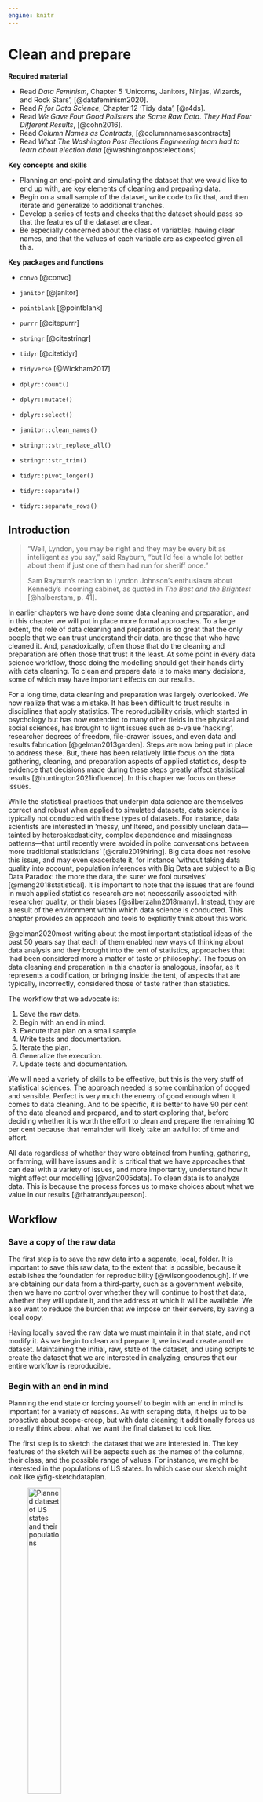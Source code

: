 ```yaml
---
engine: knitr
---
```


# Clean and prepare {#sec-clean-and-prepare}

**Required material**

- Read *Data Feminism*, Chapter 5 'Unicorns, Janitors, Ninjas, Wizards, and Rock Stars', [@datafeminism2020].
- Read *R for Data Science*, Chapter 12 'Tidy data', [@r4ds].
- Read *We Gave Four Good Pollsters the Same Raw Data. They Had Four Different Results*, [@cohn2016].
- Read *Column Names as Contracts*, [@columnnamesascontracts]
- Read *What The Washington Post Elections Engineering team had to learn about election data* [@washingtonpostelections]

**Key concepts and skills**

- Planning an end-point and simulating the dataset that we would like to end up with, are key elements of cleaning and preparing data.
- Begin on a small sample of the dataset, write code to fix that, and then iterate and generalize to additional tranches.
- Develop a series of tests and checks that the dataset should pass so that the features of the dataset are clear.
- Be especially concerned about the class of variables, having clear names, and that the values of each variable are as expected given all this.


**Key packages and functions**

- `convo` [@convo]
- `janitor` [@janitor]
- `pointblank` [@pointblank]
- `purrr` [@citepurrr]
- `stringr` [@citestringr]
- `tidyr` [@citetidyr]
- `tidyverse` [@Wickham2017]

- `dplyr::count()`
- `dplyr::mutate()`
- `dplyr::select()`
- `janitor::clean_names()`
- `stringr::str_replace_all()`
- `stringr::str_trim()`
- `tidyr::pivot_longer()`
- `tidyr::separate()`
- `tidyr::separate_rows()`

## Introduction

> "Well, Lyndon, you may be right and they may be every bit as intelligent as you say," said Rayburn, "but I'd feel a whole lot better about them if just one of them had run for sheriff once."
> 
> Sam Rayburn's reaction to Lyndon Johnson's enthusiasm about Kennedy's incoming cabinet, as quoted in *The Best and the Brightest* [@halberstam, p. 41].

In earlier chapters we have done some data cleaning and preparation, and in this chapter we will put in place more formal approaches. To a large extent, the role of data cleaning and preparation is so great that the only people that we can trust understand their data, are those that who have cleaned it. And, paradoxically, often those that do the cleaning and preparation are often those that trust it the least. At some point in every data science workflow, those doing the modelling should get their hands dirty with data cleaning. To clean and prepare data is to make many decisions, some of which may have important effects on our results.

For a long time, data cleaning and preparation was largely overlooked. We now realize that was a mistake. It has been difficult to trust results in disciplines that apply statistics. The reproducibility crisis, which started in psychology but has now extended to many other fields in the physical and social sciences, has brought to light issues such as p-value 'hacking', researcher degrees of freedom, file-drawer issues, and even data and results fabrication [@gelman2013garden]. Steps are now being put in place to address these. But, there has been relatively little focus on the data gathering, cleaning, and preparation aspects of applied statistics, despite evidence that decisions made during these steps greatly affect statistical results [@huntington2021influence]. In this chapter we focus on these issues.

While the statistical practices that underpin data science are themselves correct and robust when applied to simulated datasets, data science is typically not conducted with these types of datasets. For instance, data scientists are interested in 'messy, unfiltered, and possibly unclean data---tainted by heteroskedasticity, complex dependence and missingness patterns---that until recently were avoided in polite conversations between more traditional statisticians' [@craiu2019hiring]. Big data does not resolve this issue, and may even exacerbate it, for instance 'without taking data quality into account, population inferences with Big Data are subject to a Big Data Paradox: the more the data, the surer we fool ourselves' [@meng2018statistical]. It is important to note that the issues that are found in much applied statistics research are not necessarily associated with researcher quality, or their biases [@silberzahn2018many]. Instead, they are a result of the environment within which data science is conducted. This chapter provides an approach and tools to explicitly think about this work.

@gelman2020most writing about the most important statistical ideas of the past 50 years say that each of them enabled new ways of thinking about data analysis and they brought into the tent of statistics, approaches that 'had been considered more a matter of taste or philosophy'. The focus on data cleaning and preparation in this chapter is analogous, insofar, as it represents a codification, or bringing inside the tent, of aspects that are typically, incorrectly, considered those of taste rather than statistics.

The workflow that we advocate is:

1. Save the raw data.
2. Begin with an end in mind.
3. Execute that plan on a small sample.
4. Write tests and documentation. 
5. Iterate the plan.
6. Generalize the execution.
7. Update tests and documentation.

We will need a variety of skills to be effective, but this is the very stuff of statistical sciences. The approach needed is some combination of dogged and sensible. Perfect is very much the enemy of good enough when it comes to data cleaning. And to be specific, it is better to have 90 per cent of the data cleaned and prepared, and to start exploring that, before deciding whether it is worth the effort to clean and prepare the remaining 10 per cent because that remainder will likely take an awful lot of time and effort.

All data regardless of whether they were obtained from hunting, gathering, or farming, will have issues and it is critical that we have approaches that can deal with a variety of issues, and more importantly, understand how it might affect our modelling [@van2005data]. To clean data is to analyze data. This is because the process forces us to make choices about what we value in our results [@thatrandyauperson].





## Workflow

### Save a copy of the raw data

The first step is to save the raw data into a separate, local, folder. It is important to save this raw data, to the extent that is possible, because it establishes the foundation for reproducibility [@wilsongoodenough]. If we are obtaining our data from a third-party, such as a government website, then we have no control over whether they will continue to host that data, whether they will update it, and the address at which it will be available. We also want to reduce the burden that we impose on their servers, by saving a local copy.

Having locally saved the raw data we must maintain it in that state, and not modify it. As we begin to clean and prepare it, we instead create another dataset. Maintaining the initial, raw, state of the dataset, and using scripts to create the dataset that we are interested in analyzing, ensures that our entire workflow is reproducible. 


### Begin with an end in mind

Planning the end state or forcing yourself to begin with an end in mind is important for a variety of reasons. As with scraping data, it helps us to be proactive about scope-creep, but with data cleaning it additionally forces us to really think about what we want the final dataset to look like. 

The first step is to sketch the dataset that we are interested in. The key features of the sketch will be aspects such as the names of the columns, their class, and the possible range of values. For instance, we might be interested in the populations of US states. In which case our sketch might look like @fig-sketchdataplan.

![Planned dataset of US states and their populations](figures/state_population_sketch.png){#fig-sketchdataplan width=40% fig-align="center"}

In this case, the sketch forces us to decide whether we want full names or abbreviations for the state names, and that the population has been measured in millions. The process of sketching this end-point has forced us to make decisions early on, and be clear about our desired end state.

We then implement that using code to simulate data. Again, this process forces us to think about what reasonable values look like in our dataset because we are literally forced to decide which functions to use. Thinking carefully about the membership of each column here, for instance if the column is meant to be 'gender' then values such as 'male', 'female', 'other', and 'unknown' may be expected, but a number such as '1,000' would likely be unexpected. It also forces us to be explicit about variable names because we have to assign the outputs of those functions to a variable. For instance, we could simulate some data for the population data. 

```r
#| message: false
#| warning: false

library(tidyverse)

set.seed(853)

simulated_tfr <- 
  tibble(
    state = state.name,
    population = runif(n = 50, min = 0, max = 50) |> round(digits = 2)
  )

simulated_tfr
```

Our purpose, during data cleaning and preparation, is to then bring our raw data close to that plan. Ideally, we would plan so that the desired end-state of our dataset is 'tidy data', which was introduced in Chapter \@ref(r-essentials). 


<!-- 1. Each variable is a column. -->
<!-- 2. Each observation is a row. -->
<!-- 3. Each observational unit is a table. -->

<!-- The following is a reminder of data in a tidy format. -->

<!-- ```{r} -->
<!-- tibble( -->
<!--   name = c("Alfred", "Ben", "Chris", "Daniela", "Emma"), -->
<!--   age_group = c("0-9", "10-19", "0-9", "0-9", "10-19"), -->
<!--   response_time = c(0, 9, 3, 3, 8), -->
<!--   ) -->



### Start small

Having thoroughly planned we can turn to the raw data that we are dealing with. Usually, regardless of what the raw data look like, we want to manipulate them into a rectangular dataset as quickly as possible. This allows us to use our family `dplyr` verbs and `tidyverse` approaches. For instance, let us assume that we are starting with some `.txt` file.

The first step is to look for regularities in the dataset. We are wanting to end up with tabular data, which means that we need some type of delimiter to distinguish different columns. Ideally this might be features such as a comma, a semicolon, a tab, a double space, or a line break. 

```r
#| eval: false

Alabama, 5
Alaska, 0.7
Arizona, 7
Arkansas, 3
California, 40
```

In worse cases there may be some regular feature of the dataset that we can take advantage of. For instance, sometimes various text is repeated.

```r
#| eval: false

State is Alabama and population is 5 million.
State is Alaska and population is 0.7 million.
State is Arizona and population is 7 million.
State is Arkansas and population is 3 million.
State is California and population is 40 million.
```

In this case, although we do not have a traditional delimiter we can use the regularity of 'State is ' and ' and population is ' to get what we need. A more difficult case is when we do not have line breaks.

```r
#| eval: false

Alabama 5 Alaska 0.7 Arizona 7 Arkansas 3 California 40
```

One way to approach this is to take advantage of the different classes and values that we are looking for. For instance, in this case, we know that we are after US states, so there are only 50 possible options, and we could use the existence of these as a delimiter. We could also use the fact that population is a number here, and so split based on a space followed by a number.

We will now go through the process of converting this last example into tidy data using `tidyr` [@citetidyr].

```r
raw_data <-
  c('Alabama 5 Alaska 0.7 Arizona 7 Arkansas 3 California 40')

data_as_tibble <-
  tibble(raw = raw_data)

tidy_data <-
  data_as_tibble |>
  separate(col = raw,
           into = letters[1:5],
           sep = "(?<=[[:digit:]]) ") |>
  pivot_longer(cols = letters[1:5],
               names_to = "drop_me",
               values_to = "separate_me") |>
  separate(col = separate_me,
           into = c('state', 'population'),
           sep = " (?=[[:digit:]])") |>
  select(-drop_me)

tidy_data
```


### Write tests and documentation

<!-- We are attempting to triangulate the situation. -->

Having established a rectangular dataset, albeit a messy one, we should begin to look at the classes that we have. We do not necessarily want to fix the classes at this point, because that can result in us losing data. But we look at the class to see what it is, and then compare it to our simulated dataset to see where it needs to get to. We note the columns where it is different.

Before changing the class and before going onto more bespoke issues, we should deal with some of the common issues in each class. Some common issues are:

- Commas and other punctuation, such as denomination signs in columns that should be numeric.
- Inconsistent formatting of dates, such as 'December' and 'Dec' and '12'.
- Unexpected characters, especially in unicode, which may not display consistently.

Typically, we want to fix anything immediately obvious. For instance, remove commas that have been used to group digits in currencies. However, the situation will typically quickly become dire. What we need to do is to look at the membership of each group, and then triage what we will fix. We should probably make the decision of how to triage based on what is likely to have the largest impact. That usually means starting with the counts, sorting in descending order, and then dealing with each as they come.

When the tests of membership are passed, then finally we can change the class, and run all the tests again. We are adapting this idea from the software development approach of unit testing. Tests are crucial because the enable us to understand whether software (or in this case data) is fit for purpose [@buildingsoftwaretogether].

Let us run through an example with a collection of strings, some of which are slightly wrong. This type of output is typical of OCR, which often gets most of the way there, but not quite.

```r
messy_string <-
  c('Patricia, Ptricia, PatricIa, Patncia, PatricIa, Patricia, Patricia, Patric1a, Patricia , 8atricia')

messy_string
```

As before, we first want to get this into a rectangular dataset.

```r
messy_data <- 
  tibble(names = messy_string) |> 
  separate_rows(names, sep = ", ") 

messy_data
```

We now need decide which of these errors we are going to fix. To help us decide which are most important, we will create a count.

```r
messy_data |> 
  count(names, sort = TRUE)
```

The most common element is the correct one, which is great. The next one - 'PatricIa' - looks like the 'i' has been incorrectly capitalized, and the one after that - '8atricia' - is distinguished by an '8' instead of a 'P'. Let us quickly fix these issues and then redo the count.

```r
messy_data <- 
  messy_data |> 
  mutate(names = str_replace_all(names, 'PatricIa', 'Patricia'),
         names = str_replace_all(names, '8atricia', 'Patricia')
         )

messy_data |> 
  count(names, sort = TRUE)
```

Already this is much better and 60 per cent of the values are correct, compared with earlier where it was 30 per cent. There are two more obvious errors - 'Ptricia' and 'Patncia' - with the first missing an 'a' and the second having an 'n' where the 'ri' should be. Again, we can quickly update and fix those.

```r
messy_data <- 
  messy_data |> 
  mutate(names = str_replace_all(names, 'Ptricia', 'Patricia'),
         names = str_replace_all(names, 'Patncia', 'Patricia')
         )

messy_data |> 
  count(names, sort = TRUE)
```

We have achieved an 80 per cent fix with not too much effort. The two remaining issues are more subtle. The first - 'Patric1a' - has occurred because the 'i' has been incorrectly coded as an '1'. In some fonts this will show up, but in others it will be more difficult to see. This is a common issue, especially with OCR, and something to be aware of. The second - 'Patricia ' - is similarly subtle and is occurring because there is a trailing space. Again, trailing and leading spaces are a common issue and we can address them with `str_trim()`. After we fix these two remaining issues then we will have all entries corrected.

```r
cleaned_data <- 
  messy_data |> 
  mutate(names = str_replace_all(names, 'Patric1a', 'Patricia'),
         names = str_trim(names, side = c("right"))
         )

cleaned_data |> 
  count(names, sort = TRUE)
```

We have been doing the tests in our head in this example. We know that we are hoping for 'Patricia'. But we can start to document this test as well. One way is to look to see if values other than 'Patricia' exist in the dataset.

```r
check_me <- 
  cleaned_data |> 
  filter(names != "Patricia")

if (nrow(check_me) > 0) {
  print("Still have values that are not Patricia!")
}
```

We can make things a little more imposing by stopping our code execution if the condition is not met with `stopifnot()`. To use that we define a condition that we would like met. We could implement this type of check throughout our code. For instance, if we expected there to be a certain number of rows in the dataset, or for a certain column to have various properties, such as being an integer, or a factor.

```r
stopifnot(nrow(check_me) == 0)
```

We can use `stopifnot()` to ensure that our script is working as expected as it goes through. Another way that is especially used

Another way to write tests for our dataset is to use `testthat` [@testthat]. Although developed for testing packages, we can use the same functionality to test our datasets. For instance, we can use `expect_length()` to check the length of a dataset and could use `expect_equal()` to check the content.

```r
#| message: false
#| warning: false

library(testthat)

expect_length(check_me, 1)
expect_equal(class(cleaned_data$names), "character")
expect_equal(unique(cleaned_data$names), "Patricia")
```

If the tests pass then nothing happens, and if the tests fail then the script will stop.

### Iterate, generalize and update

We could now iterate the plan. In this most recent case, we started with 10 entries. There is no reason that we could not increase this to 100 or even 1,000. We may need to generalize the cleaning procedures and tests. But eventually we would start to being the dataset into some sort of order.

## Case study: Kenya census

### Gather and clean data

To make this all more clear, let us gather, clean, and prepare some data from the 2019 Kenyan census. The distribution of population by age, sex, and administrative unit from the 2019 Kenyan census can be downloaded [here](https://www.knbs.or.ke/?wpdmpro=2019-kenya-population-and-housing-census-volume-iii-distribution-of-population-by-age-sex-and-administrative-units). While this format as a PDF makes it easy to look up a particular result, it is not overly useful if we want to model the data. In order to be able to do that, we need to convert a PDF of Kenyan census results of counts, by age and sex, by county and sub-county, into a tidy dataset that can be analyzed. We will use `janitor` [@janitor], `pdftools` [@pdftools], `tidyverse` [@tidyverse], and `stringi` [@stringi]. 

```r
#| message: false
#| warning: false

library(janitor)
library(pdftools)
library(purrr)
library(tidyverse)
library(stringi)
```

And we can then download^[If the Kenyan government link breaks then replace their URL with: https://www.tellingstorieswithdata.com/inputs/pdfs/2019_Kenya_census.pdf.] and read in the PDF of the 2019 Kenyan census. When we have a PDF and want to read the content into R, then `pdf_text()` from `pdftools` [@pdftools] is useful. It works well for many recently produced PDFs because the content is text which it can extract. But if the PDF is an image, then `pdf_text()` will not work. Instead, the PDF will first need to go through OCR, which was covered in Chapter \@ref(gather-data).

```r
#| eval: false
#| include: true

download.file(
  "https://www.knbs.or.ke/download/2019-kenya-population-and-housing-census-volume-iii-distribution-of-population-by-age-sex-and-administrative-units/?wpdmdl=5729&refresh=620561f1ce3ad1644519921", 
  "2019_Kenya_census.pdf",
  mode="wb")

all_content <- pdf_text("2019_Kenya_census.pdf")
```

```r
#| eval: true
#| include: false

# INTERNAL

all_content <- pdf_text("inputs/pdfs/2019_Kenya_census.pdf")
```

We can see an example page of the PDF of the 2019 Kenyan census (@fig-examplekenyancensuspage).

![Example page from the 2019 Kenyan census](figures/2020-04-10-screenshot-of-census.png){#fig-examplekenyancensuspage width=90% fig-align="center"}


The first challenge is to get the dataset into a format that we can more easily manipulate. We will consider each page of the PDF and extract the relevant parts. To do this, we first write a function, and then apply it to each page. 

```r
# The function is going to take an input of a page
get_data <- function(i){
  # i = 467
  # Just look at the page of interest
  # Based on Bob Rudis: https://stackoverflow.com/a/47793617
  just_page_i <- stri_split_lines(all_content[[i]])[[1]] 
  
  just_page_i <- just_page_i[just_page_i != ""]
  
  # Grab the name of the location
  area <- just_page_i[3] |> str_squish()
  area <- str_to_title(area)
  
  # Grab the type of table
  type_of_table <- just_page_i[2] |> str_squish()
  
  # Get rid of the top matter
  # Manually for now, but could create some rules if needed
  just_page_i_no_header <- just_page_i[5:length(just_page_i)] 
  
  # Get rid of the bottom matter
  # Manually for now, but could create some rules if needed
  just_page_i_no_header_no_footer <- just_page_i_no_header[1:62] 
  
  # Convert into a tibble
  demography_data <- tibble(all = just_page_i_no_header_no_footer)
  
  # Split columns
  demography_data <-
    demography_data |>
    mutate(all = str_squish(all)) |> # Any space more than two spaces is reduced
    mutate(all = str_replace(all, "10 -14", "10-14")) |> # One specific issue
    mutate(all = str_replace(all, "Not Stated", "NotStated")) |> # And another
    separate(col = all,
             into = c("age", "male", "female", "total", "age_2", "male_2", "female_2", "total_2"),
             sep = " ", # Works fine because the tables are nicely laid out
             remove = TRUE,
             fill = "right",
             extra = "drop"
    )
  
  # They are side by side at the moment, need to append to bottom
  demography_data_long <-
    rbind(demography_data |> select(age, male, female, total),
          demography_data |>
            select(age_2, male_2, female_2, total_2) |>
            rename(age = age_2, male = male_2, female = female_2, total = total_2)
    )
  
  # There is one row of NAs, so remove it
  demography_data_long <- 
    demography_data_long |> 
    remove_empty(which = c("rows"))
  
  # Add the area and the page
  demography_data_long$area <- area
  demography_data_long$table <- type_of_table
  demography_data_long$page <- i
  
  rm(just_page_i,
     i,
     area,
     type_of_table,
     just_page_i_no_header,
     just_page_i_no_header_no_footer,
     demography_data)
  
  return(demography_data_long)
}
```

We now have a function that does what we need to each page of the PDF. We will use `map_dfr()` from `purrr` [@citepurrr] to apply that function to each page, and then combine all the outputs into one tibble.

```r
# Run through each relevant page and get the data
pages <- c(30:513)
all_tables <- map_dfr(pages, get_data)
rm(pages, get_data)
```

```r
all_tables
```

Having got it into a rectangular format, we now need to clean the dataset to make it useful.

The first step is to make the numbers into actual numbers, rather than characters. Before we can convert the type, we need to remove anything that is not a number otherwise that cell will be converted into an NA. We first identify any values that are not numbers so that we can remove them. 

```r
# Need to convert male, female, and total to integers
# First find the characters that should not be in there
all_tables |> 
  select(male, female, total) |>
  mutate_all(~str_remove_all(., "[:digit:]")) |> 
  mutate_all(~str_remove_all(., ",")) |>
  mutate_all(~str_remove_all(., "_")) |>
  mutate_all(~str_remove_all(., "-")) |> 
  distinct()

# We clearly need to remove ",", "_", and "-". 
# This also highlights a few issues on p. 185 that need to be manually adjusted
# https://twitter.com/RohanAlexander/status/1244337583016022018
all_tables$male[all_tables$male == "23-Jun"] <- 4923
all_tables$male[all_tables$male == "15-Aug"] <- 4611
```

While we could use `janitor` here, it is worthwhile at least first looking at what is going on because sometimes there is odd stuff that `janitor` (and other packages) will deal with, but not in a way that we want. In this case, the Kenyan government used Excel or similar, and this has converted two entries into dates. If we just took the numbers from the column then we would have 23 and 15 here, but by inspecting the column we can use Excel to reverse the process and enter the correct values of 4,923 and 4,611, respectively.

Having identified everything that needs to be removed, we can do the actual removal and convert our character column of numbers to integers.

```r
#| echo: true

all_tables <-
  all_tables |>
  mutate_at(vars(male, female, total), ~str_remove_all(., ",")) |>
  mutate_at(vars(male, female, total), ~str_replace(., "_", "0")) |>
  mutate_at(vars(male, female, total), ~str_replace(., "-", "0")) |>
  mutate_at(vars(male, female, total), ~as.integer(.))

all_tables
```

The next thing to clean is the areas. We know that there are 47 counties in Kenya, and a large number of sub-counties. The Kenyan government purports to provide a list on pages 19 to 22 of the PDF (document pages 7 to 10). But this list is not complete, and there are a few minor issues that we will deal with later. In any case, we first need to fix a few inconsistencies.

```r
# Fix some area names
all_tables$area[all_tables$area == "Taita/ Taveta"] <- "Taita/Taveta"
all_tables$area[all_tables$area == "Elgeyo/ Marakwet"] <- "Elgeyo/Marakwet"
all_tables$area[all_tables$area == "Nairobi City"] <- "Nairobi"
```

Kenya has 47 counties, each of which has sub-counties. The PDF has them arranged as the county data then the sub-counties, without designating which is which. We can use the names, to a certain extent, but in a handful of cases, there is a sub-county that has the same name as a county, so we need to first fix that.

The PDF is made-up of three tables. So we can first get the names of the counties based on those final two tables and then reconcile them to get a list of the counties.


```r
#| echo: true

all_tables$table |> 
  table()
```

```r
#| echo: true

list_counties <- 
  all_tables |> 
  filter(table %in% c("Table 2.4a: Distribution of Rural Population by Age, Sex* and County",
                      "Table 2.4b: Distribution of Urban Population by Age, Sex* and County")
         ) |> 
  select(area) |> 
  distinct()

list_counties
```

As we hoped, there are 47 of them. But before we can add a flag based on those names, we need to deal with the sub-counties that share their name. We will do this based on the page, then looking it up and deciding which is the county page and which is the sub-county page.

```r
#| echo: true

all_tables |> 
  filter(table == "Table 2.3: Distribution of Population by Age, Sex*, County and Sub- County") |> 
  filter(area %in% c("Busia",
                     "Garissa",
                     "Homa Bay",
                     "Isiolo",
                     "Kiambu",
                     "Machakos",
                     "Makueni",
                     "Samburu",
                     "Siaya",
                     "Tana River",
                     "Vihiga",
                     "West Pokot")
         ) |> 
  select(area, page) |> 
  distinct()
```

Now we can add the flag for whether the area is a county, and adjust for the ones that are troublesome,

```r
#| echo: true

all_tables <- 
  all_tables |> 
  mutate(area_type = if_else(area %in% list_counties$area, "county", "sub-county"))

all_tables <- 
  all_tables |> 
  mutate(area_type = case_when(
    area == "Samburu" & page == 42 ~ "sub-county",
    area == "Tana River" & page == 56 ~ "sub-county",
    area == "Garissa" & page == 69 ~ "sub-county",
    area == "Isiolo" & page == 100 ~ "sub-county",
    area == "Machakos" & page == 154 ~ "sub-county",
    area == "Makueni" & page == 164 ~ "sub-county",
    area == "Kiambu" & page == 213 ~ "sub-county",
    area == "West Pokot" & page == 233 ~ "sub-county",
    area == "Vihiga" & page == 333 ~ "sub-county",
    area == "Busia" & page == 353 ~ "sub-county",
    area == "Siaya" & page == 360 ~ "sub-county",
    area == "Homa Bay" & page == 375 ~ "sub-county",
    TRUE ~ area_type
    )
  )

rm(list_counties)

all_tables
```

Having dealt with the areas, we can deal with the ages. First, we need to fix some clear errors.

```r
table(all_tables$age) |> head()
unique(all_tables$age) |> head()

# Looks like there should be 484, so need to follow up on some:
all_tables$age[all_tables$age == "NotStated"] <- "Not Stated"
all_tables$age[all_tables$age == "43594"] <- "5-9"
all_tables$age[all_tables$age == "43752"] <- "10-14"
all_tables$age[all_tables$age == "9-14"] <- "5-9"
all_tables$age[all_tables$age == "10-19"] <- "10-14"
```

The census has done some of the work of putting together age-groups for us, but we want to make it easy to just focus on the counts by single-year-age. As such we will add a flag as to the type of age it is: an age group, such as "ages 0 to 5", or a single age, such as "1".

```r
all_tables$age_type <-
  if_else(str_detect(all_tables$age, c("-")), "age-group", "single-year")
all_tables$age_type <-
  if_else(str_detect(all_tables$age, c("Total")),
          "age-group",
          all_tables$age_type)
```

At the moment, age is a character variable. We have a decision to make here. We do not want it to be a character variable (because it will not graph properly), but we do not want it to be numeric, because there is `total` and `100+` in there. For now, we will just make it into a factor, and at least that will be able to be nicely graphed.

```r
all_tables$age <- as_factor(all_tables$age)
```



### Check data

Having gathered and cleaned the data, we would like to run a few checks. Given the format of the data, we can check that 'total' is the sum of 'male' and 'female'. (While we would prefer to use different groupings, this is what the Kenyan government collected and makes available.)

```r
#| echo: true

follow_up <- 
  all_tables |> 
  mutate(check_sum = male + female,
         totals_match = if_else(total == check_sum, 1, 0)
         ) |> 
  filter(totals_match == 0)
```

And we can adjust the one that looks to be wrong.

```r
#| echo: true

# There is just one that looks wrong
all_tables$male[all_tables$age == "10" & all_tables$page == 187] <- as.integer(1)

rm(follow_up)
```

The Kenyan census provides different tables for the total of each county and sub-county; and then within each county, for the number in an urban area in that county, and the number in a urban area in that county. Some counties only have an urban count, but we would like to make sure that the sum of rural and urban counts equals the total count. This requires pivoting the data from long to wide.

First, we construct different tables for each of the three. 

```r
#| echo: true

# Table 2.3
table_2_3 <- all_tables |> 
  filter(table == "Table 2.3: Distribution of Population by Age, Sex*, County and Sub- County")
table_2_4a <- all_tables |> 
  filter(table == "Table 2.4a: Distribution of Rural Population by Age, Sex* and County")
table_2_4b <- all_tables |> 
  filter(table == "Table 2.4b: Distribution of Urban Population by Age, Sex* and County")
```

Then having constructed the constituent parts, we can join then based on age, area, and whether it is a county.

```r
both_2_4s <-
#| echo: true
  full_join(
    table_2_4a,
    table_2_4b,
    by = c("age", "area", "area_type"),
    suffix = c("_rural", "_urban")
  )

all <-
  full_join(
    table_2_3,
    both_2_4s,
    by = c("age", "area", "area_type"),
    suffix = c("_all", "_")
  )

all <-
  all |>
  mutate(
    page = glue::glue(
      'Total from p. {page}, rural from p. {page_rural}, urban from p. {page_urban}'
    )
  ) |>
  select(
    -page,
    -page_rural,
    -page_urban,-table,
    -table_rural,
    -table_urban,-age_type_rural,
    -age_type_urban
  )

rm(both_2_4s, table_2_3, table_2_4a, table_2_4b)
```

We can now check that the sum of rural and urban is the same as the total.

```r
#| echo: true

follow_up <- 
  all |> 
  mutate(total_from_bits = total_rural + total_urban,
         check_total_is_rural_plus_urban = if_else(total == total_from_bits, 1, 0),
         total_from_bits - total) |> 
  filter(check_total_is_rural_plus_urban == 0)

head(follow_up)
rm(follow_up)
```

There are just a few, but as they only have a difference of 1, we will just move on.

Finally, we want to check that the single age counts sum to the age-groups.

```r
#| echo: true

follow_up <- 
  all |> 
  mutate(groups = case_when(age %in% c("0", "1", "2", "3", "4", "0-4") ~ "0-4",
                            age %in% c("5", "6", "7", "8", "9", "5-9") ~ "5-9",
                            age %in% c("10", "11", "12", "13", "14", "10-14") ~ "10-14",
                            age %in% c("15", "16", "17", "18", "19", "15-19") ~ "15-19",
                            age %in% c("20", "21", "22", "23", "24", "20-24") ~ "20-24",
                            age %in% c("25", "26", "27", "28", "29", "25-29") ~ "25-29",
                            age %in% c("30", "31", "32", "33", "34", "30-34") ~ "30-34",
                            age %in% c("35", "36", "37", "38", "39", "35-39") ~ "35-39",
                            age %in% c("40", "41", "42", "43", "44", "40-44") ~ "40-44",
                            age %in% c("45", "46", "47", "48", "49", "45-49") ~ "45-49",
                            age %in% c("50", "51", "52", "53", "54", "50-54") ~ "50-54",
                            age %in% c("55", "56", "57", "58", "59", "55-59") ~ "55-59",
                            age %in% c("60", "61", "62", "63", "64", "60-64") ~ "60-64",
                            age %in% c("65", "66", "67", "68", "69", "65-69") ~ "65-69",
                            age %in% c("70", "71", "72", "73", "74", "70-74") ~ "70-74",
                            age %in% c("75", "76", "77", "78", "79", "75-79") ~ "75-79",
                            age %in% c("80", "81", "82", "83", "84", "80-84") ~ "80-84",
                            age %in% c("85", "86", "87", "88", "89", "85-89") ~ "85-89",
                            age %in% c("90", "91", "92", "93", "94", "90-94") ~ "90-94",
                            age %in% c("95", "96", "97", "98", "99", "95-99") ~ "95-99",
                            TRUE ~ "Other")
         ) |> 
  group_by(area_type, area, groups) |> 
  mutate(group_sum = sum(total, na.rm = FALSE),
         group_sum = group_sum / 2,
         difference = total - group_sum) |> 
  ungroup() |> 
  filter(age == groups) |> 
  filter(total != group_sum) 

head(follow_up)

rm(follow_up)
```

Mt. Kenya Forest, Aberdare Forest, Kakamega Forest are all slightly dodgy. It does not seem to be in the documentation, but it looks like the Kenyan government has apportioned these between various countries. This is understandable, and unlikely to be a big deal, so, again, we will just move on.

### Tidy-up

Now that we are confident that everything is looking good, we can just convert it to tidy format. This will make it easier to work with.

```r
all <-
  all |>
  rename(male_total = male,
         female_total = female,
         total_total = total) |>
  pivot_longer(
    cols = c(
      male_total,
      female_total,
      total_total,
      male_rural,
      female_rural,
      total_rural,
      male_urban,
      female_urban,
      total_urban
    ),
    names_to = "type",
    values_to = "number"
  ) |>
  separate(
    col = type,
    into = c("gender", "part_of_area"),
    sep = "_"
  ) |>
  select(area, area_type, part_of_area, age, age_type, gender, number)

head(all)
```

```r
#| include: false
#| eval: false

write_csv(all, file = "outputs/data/cleaned_kenya_2019_census.csv")
```


The original purpose of cleaning this dataset was to make a table for @alexander2021bayesian. Just to bring this all together, we could make a graph of single-year counts, by gender, for Nairobi (@fig-monicasnairobigraph)).

```r
#| echo: true

monicas_dataset <- 
  all |> 
  filter(area_type == "county") |> 
  filter(part_of_area == "total") |>
  filter(age_type == "single-year") |> 
  select(area, age, gender, number)

head(monicas_dataset)
```

```r
#| label: fig-monicasnairobigraph
#| echo: true
#| fig-cap: "Distribution of age and gender in Nairobi in 2019, based on Kenyan census"

monicas_dataset |>
  filter(area == "Nairobi") |>
  filter(gender != "total") |>
  ggplot(aes(x = age, y = number, fill = gender)) +
  geom_col(aes(x = age, y = number, fill = gender), position = "dodge") +
  scale_y_continuous(labels = scales::comma) +
  scale_x_discrete(breaks = c(seq(from = 0, to = 99, by = 5), "100+")) +
  theme_classic()+
  scale_fill_brewer(palette = "Set1") +
  labs(y = "Number",
       x = "Age",
       fill = "Gender",
       caption = "Data source: 2019 Kenya Census")
```

A variety of features are clear from @fig-monicasnairobigraph, including age-heaping, a slight difference in the ratio of male-female birth, and a substantial difference between ages 15 and 25.





## Checks and tests

Robert Caro, the biographer of Lyndon Johnson, spent years tracking down everyone connected to the 36th President of the United States. He went to far as to live in Texas Hill Country for three years so that he could better understand where LBJ was from. When he heard a story that LBJ used to run to the Senate when he was a senator, he ran that route multiple times himself to try to understand why LBJ was running. Caro eventually understood it only when he ran the route as the sun was rising, just as LBJ had done, that the sun hits the Senate Rotunda in a particularly inspiring way [@caroonworking]. This background work enabled him to uncover aspects that no one else knew. For instance, it turns out that LBJ almost surely stole his first election win as a Texas Senator [@caroonworking]. We need to understand our data to this same extent. We must turn every page and go to every extreme.


The idea of negative space is well established in design. It refers to that which surrounds the subject. Sometimes negative space is used as an effect, for instance the logo of FedEx, an American logistics company, has negative space between the E and x that creates an arrow. In a similar way, we want to be cognizant of the data that we have, and the data that we do not have. We are worried that the data that we do not have somehow has meaning, potentially even to the extent of changing our conclusions. When we are cleaning data, we are looking for anomalies. We are interested in values that are in there that should not be, but also the opposite situation---values that are missing that should not be. There are four tools that we use to identify these situations: graphs, counts, green/red conditions, targets.

### Graphs

Graphs are an invaluable tool when cleaning data, because they show each point in the dataset, in relation to the other points. They are especially useful for identifying when a value does not belong. For instance, if a value is expected to be numerical, but it is still a character then it will not plot and a warning will be displayed.

Graphs will be especially useful for numerical data, but are still useful for text and categorical data. Let us pretend that we have a situation where we are interested in a person's age, for some youth survey. We have the following data:

```r
raw_data <- 
  tibble(ages = c(11, 17, 22, 13, 21, 16, 16, 6, 16, 11, 150))

raw_data |> 
  ggplot(aes(y = ages, x = 0)) +
  geom_point()
```

The graph clearly shows the unexpected value of 150. The most likely explanation is that the data were incorrectly entered with a trailing 0, and should be 15. We can fix that, and document it, and then redo the graph, so as to see that everything seems more reasonable now.

### Counts

We want to focus on getting most of the data right. So we are interested in the counts of unique values. Hopefully a majority of the data are concentrated in the most common counts. But it can also be useful to invert it, and see what is especially uncommon. The extent to which we want to deal with these depends on what we need. Ultimately, each time we fix one we are getting very few additional observations, potentially even just one! Counts are especially useful with text or categorical data, but can be helpful with numerical as well.

Let us see an example.

```r
raw_data <- 
  tibble(country = c('Australie', 'Austrelia', 'Australie', 'Australie', 'Aeustralia', 'Austraia', 'Australia', 'Australia', 'Australia', 'Australia'
                  )
         )

raw_data |> 
  count(country, sort = TRUE)
```

The use of this count clearly identifies where we should spend our time - changing 'Australie' to 'Australia' would almost double our amount of usable data.


### Go/no-go

Some things are so important that you require that your cleaned dataset have them. These are go/no-go conditions. They would typically come out of experience, expert knowledge, or the planning and simulation exercises. An example may be that there are no negative numbers in an age column, and no ages above 140.

For these we could specifically require that the condition is met. Other examples include:

- If doing cross-country analysis, then a list of country names that we know should be in our dataset would be useful. Our no-go conditions would then be if there were: 1) values not in that list in our dataset, or, vice versa; 2) countries that we expected to be in there that were not.

To have a concrete example, let us consider if we were doing some analysis about the five largest counties in Kenya: 'Nairobi', 'Kiambu', 'Nakuru', 'Kakamega', 'Bungoma'. Let us create that array first.

```r
correct_counties <- c('Nairobi', 'Kiambu', 'Nakuru', 'Kakamega', 'Bungoma')
```


We begin with the following dataset.

```r
top_five_kenya <- 
  tibble(county = c('Nairobi', 'Nairob1', 'Nakuru', 'Kakamega', 'Nakuru', 
                      'Kiambu', 'Kiambru', 'Kabamega', 'Bun8oma', 'Bungoma')
  )

top_five_kenya |> 
  count(county, sort = TRUE)
```

Based on the count we know that we have to fix some of them and there are two with numbers that are obvious fixes.

```r
top_five_kenya <- 
  top_five_kenya |> 
  mutate(county = str_replace_all(county, 'Nairob1', 'Nairobi'),
         county = str_replace_all(county, 'Bun8oma', 'Bungoma')
  )

top_five_kenya |> 
  count(county, sort = TRUE)
```

At this point we can use our go/no-go conditions to decide whether we are finished or not.

```r
top_five_kenya$county |> unique()

if(all(top_five_kenya$county |> unique() == top_five_kenya)) {
  "Oh no"
}
if(all(top_five_kenya==top_five_kenya$county |> unique()) ) {
  "Oh no"
}
```

And so it is clear that we still have cleaning to do!

We may also find similar conditions from experts and those with experience in the particular field.



<!-- ### Targets -->

<!-- We could clean data indefinitely, but we need an end state. Part of this is sketching an end-point, and simulating. But sometimes it helps to have a metric. This may be especially the case when we have a large dataset, a deadline, and a team, because the data cleaning stage is just one part of what needs to happen. One helpful aspect is to set targets against which we can judge a dataset and then just achieve those. -->

<!-- Let us turn to a common use-case which is merging two datasets. Of particular interest is the unique key between the two, which is  -->


<!-- Add in the notion of precision and recall. Maybe have a look at: -->

<!-- https://arxiv.org/pdf/2101.05308.pdf -->

<!-- ### Consistency -->

<!-- Consistency refers to the proportion -->

<!-- #### Internal consistency -->


<!-- #### External consistency -->



### Class

It is often said that American society is obsessed with money, while British society is obsessed with class. In the case of data cleaning and preparation we need to be British. Explicit checks of the class of variables are essential. Accidentally assigning the wrong class to a variable can have a large effect on subsequent analysis. In particular:

- check whether some value should be a number or a factor; and
- check that dates are correctly formatted.

To understand why it is important to be clear about whether a value is a number or a factor, consider the following situation:

```r
some_data <- 
  tibble(response = c(1, 1, 0, 1, 0, 1, 1, 0, 0),
         group = c(1, 2, 1, 1, 2, 3, 1, 2, 3)) |> 
  mutate(group_as_integer = as.integer(group),
         group_as_factor = as.factor(group),
         )
```

Let us start with 'group' as an integer and look at a logistic regression.

```r
lm(response~group_as_integer, data = some_data) |> 
  summary()
```

Now we can try it as a factor. The interpretation of the variable is completely different.

```r
lm(response~group_as_factor, data = some_data) |> 
  summary()
```


Another critical aspect is to check the dates. In particular we want to try to make it into the following format: YYYY-MM-DD. There are of course differences of opinion as to what is an appropriate date format in the broader world, and reasonable people can differ on whether 1 July 2010 or July 1, 2020, is better, but YYYY-MM-DD is the format that is generally most appropriate for data.




## Naming things

> An improved scanning software we developed identified gene name errors in 30.9% (3,436/11,117) of articles with supplementary Excel gene lists; a figure significantly higher than previously estimated. This is due to gene names being converted not just to dates and floating-point numbers, but also to internal date format (five-digit numbers).
>
> @omggenes

Names matter. The land on which much of this book was written is today named Toronto, which is within a country named Canada, but for a long time before was known as Turtle Island. While not common, these days people will sometimes still refer to themselves as being on Turtle Island. That tells us something about them, and our use of the name Canada tells them something about us. There is a big rock in the center of Australia. For a long time, it was called Uluru, then it was known as Ayers Rock. Today it has a dual name that combines both, and the choice of which name you use tells someone something about you. Even the British Royal Family recognize the power of names. In 1917 they changed from the House of Saxe-Coburg and Gotha to the House of Windsor, due to a feeling that the former was too Germanic given World War I was ongoing. Names matter in everyday life. And they matter in data science too.

The importance of names, and of ignoring existing claims through re-naming was clear in those cases, but we see it in data science as well. We need to be very careful when we name our datasets, our variables, and our functions. There is a tendency, these days, to call the variable 'gender' even though it may only have male and female, because we do not want to say the word 'sex'. @tukey1962future essentially defines what we today call data science, but it was popularized by folks in computer science in the 2010s who ignored, either deliberately or through ignorance, what came before them. The past ten years has been characteristic by the renaming of concepts that were well-established in the fields that computer science has recently expanded into. For instance, the use of binary variables in regression, sometimes called 'dummy variables', is called one-hot encoding in computer science. Like all fashions, this one will pass also. We most recently saw this through the 1980s through to early 2010s with economics. Economists described themselves as the 'queen of the social sciences' and self-described as imperialistic [@lazear2000economic]. We are now recognizing the costs of this imperialism in social sciences, and in the future we will look back and count the cost of computer science imperialism in data science. The key here is that no area of study is ever *terra nullius*, or nobody's land. It is important to recognize, adopt, and use existing names, and practices.

Names give places meaning, and by ignoring existing names, we ignore what has come before us. @kimmerer2013[p. 34] describes how 'Tahawus is the Algonquin name for Mount Marcy, the highest peak in the Adirondacks. It's called Mount March to commemorate a governor who never set foot on those wild slopes.' She continues that '[w]hen we call a place by name it is transformed from wilderness to homeland.' She is talking with regard to physical places, but the same is true of our function names, our variable names and our dataset names. When we use gender instead of sex because we do not want to say sex in front of others, we ignore the preferences of those that provided data.

Names are critical and worthy of especial attention because they help document our code as they are, by definition, contained in the code [@hermans2021programmer]. In addition to respecting the nature of the data, names need to satisfy two additional considerations: 

1) they need to be machine readable, and 
2) they need to be human readable.

Machine readable names is an easier standard to meet, but usually means avoiding spaces and special characters. A space can be replaced with a underscore. Usually, special characters should just be removed because they can be inconsistent between different computers and languages. The names should also be unique within a dataset, and unique within a collection of datasets unless that particular column is being deliberately used as a key to join different datasets. This usually means that the domain is critical for effective names, and when working as part of a team this all gets much much difficult [@hermans2017peter].

An especially useful function to use to get closer to machine readable names is `janitor::clean_names()` which is from the `janitor` package [@janitor]. This deals with those issues mentioned above as well as a few others. We can see an example.


```r
bad_names_good_names <- 
  tibble(
    'First' = c(1),
    'second name has spaces' = c(1),
    'weird#symbol' = c(1),
    'InCoNsIsTaNtCaPs' = c(1)
  )

bad_names_good_names

bad_names_good_names <- 
  bad_names_good_names |> 
  janitor::clean_names()
  
bad_names_good_names
```

Human readable names require an additional layer. We need to consider other cultures and how they may interpret some of the names that we are using. We also need to consider different experience levels that subsequent users of your dataset may have. This is both in terms of experience with programming and statistics, but also experience with similar datasets. For instance, a column of 'flag' is often used to signal that a column contains data that needs to be followed up with or treated carefully in some way. An experienced analyst will know this, but a beginner will not. Try to use meaningful names wherever possible [@lin2020ten]. It has been found that shorter names may take longer to comprehend [@shorternamestakelonger], and so it is often useful to avoid abbreviations where possible.

One interesting feature of R is that in certain cases partial matching on names is possible. For instance:

```r
never_use_partial_matching <- 
  data.frame(
    my_first_name = c(1, 2),
    another_name = c("wow", "great")
  )

never_use_partial_matching$my_first_name
never_use_partial_matching$my
```

This behavior is not possible within the `tidyverse`, for instance if `data.frame` were replaced with `tibble` in the above code. Partial matching should almost never be used. It makes it more difficult to understand code after a break, and for others to come to it fresh.

@columnnamesascontracts advises using column names as contracts, through establishing a controlled vocabulary for column names. In this way, we would define a set of words that we can use in column names. In the controlled vocabulary of @columnnamesascontracts a column could start with an abbreviation for its class, then something specific to what it pertains to, and then various details. For instance, in the Kenyan data example earlier we have the following column names:  "area", "age", "gender", and "number". If we were to use our column names as contracts, then these could be: "chr_area", "fctr_group_age", "chr_group_gender", and "int_group_count".

```r
column_names_as_contracts <- 
  monicas_dataset |> 
  rename(
    "chr_area" = "area",
    "fctr_group_age" = "age",
    "chr_group_gender" = "gender",
    "int_group_count" = "number"
  )
```

We can then use `pointblank` [@pointblank] to set-up tests for us.

```r
#| message: false
#| warning: false

library(pointblank)

agent <-
  create_agent(tbl = column_names_as_contracts) |>
  col_is_character(columns = vars(chr_area, chr_group_gender)) |>
  col_is_factor(columns = vars(fctr_group_age)) |>
  col_is_integer(columns = vars(int_group_count)) |>
  col_vals_in_set(columns = chr_group_gender,
                  set = c("male", "female", "total")) |>
  interrogate()

agent
```





<!-- ## Pipelines -->

<!-- Following @suresh2020framework -->











## Exercises and tutorial

### Exercises {.unnumbered}

1. *(Plan)* Consider the following scenario: **TBD**. Please sketch out what that dataset could look like and then sketch a graph that you could build to show all observations.
2. *(Simulate)* Please further consider the scenario described and simulate the situation with every variable independent of each other.
3. *(Acquire)* Please describe three possible sources of such a dataset.
4. *(Explore)* Please use `ggplot2` to build the graph that you sketched.
5. *(Communicate)* Please write two paragraphs about what you did.
1. Is the following an example of tidy data? 

```r
tibble(name = c('Anne', 'Bethany', 'Stephen', 'William'),
       age_group = c('18-29', '30-44', '45-60', '60+'),
       )
```

2. If I am dealing with ages then what is the most likely class for the variable? [Select all that apply.]
    a. integer
    b. matrix
    c. numeric
    d. factor


### Tutorial {.unnumbered}

With regard to @Jordan2019Artificial, @datafeminism2020, Chapter 6, @thatrandyauperson, and other relevant work, to what extent do you think we should let the data speak for themselves? [Please write a page or two.]

